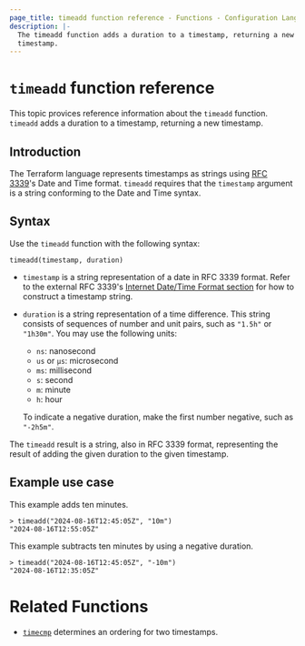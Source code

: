 ```yaml
---
page_title: timeadd function reference - Functions - Configuration Language
description: |-
  The timeadd function adds a duration to a timestamp, returning a new
  timestamp.
---
```


# `timeadd` function reference

This topic provices reference information about the `timeadd` function. 
`timeadd` adds a duration to a timestamp, returning a new timestamp.

## Introduction

The Terraform language represents timestamps as strings using [RFC
3339][rfc3339]'s Date and Time format.
`timeadd` requires that the `timestamp` argument is a string conforming to the Date and Time syntax.

## Syntax

Use the `timeadd` function with the following syntax:


```hcl
timeadd(timestamp, duration)
```

- `timestamp` is a string representation of a date in RFC 3339 format. Refer to the
  external RFC 3339's [Internet Date/Time Format section][date-time-format] for how to construct a timestamp string.
- `duration` is a string representation of a time difference. This string consists of
sequences of number and unit pairs, such as `"1.5h"` or `"1h30m"`. You may use
the following units:

  - `ns`: nanosecond
  - `us` or `µs`: microsecond
  - `ms`: millisecond
  - `s`: second
  - `m`: minute
  - `h`: hour

  To indicate a negative duration, make the first number negative, such as `"-2h5m"`.

The `timeadd` result is a string, also in RFC 3339 format, representing the result
of adding the given duration to the given timestamp.

## Example use case

This example adds ten minutes.

```hcl
> timeadd("2024-08-16T12:45:05Z", "10m")
"2024-08-16T12:55:05Z"
```

This example subtracts ten minutes by using a negative duration.

```hcl
> timeadd("2024-08-16T12:45:05Z", "-10m")
"2024-08-16T12:35:05Z"
```

# Related Functions

* [`timecmp`](/terraform/language/functions/timecmp) determines an ordering for two timestamps.

[rfc3339]: https://tools.ietf.org/html/rfc3339
[date-time-format]: https://datatracker.ietf.org/doc/html/rfc3339#section-5.6
